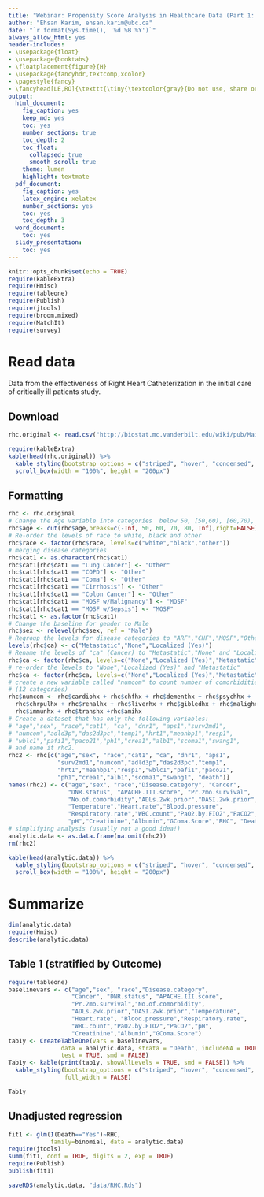 ```yaml
---
title: "Webinar: Propensity Score Analysis in Healthcare Data (Part 1: Analytic data)"
author: "Ehsan Karim, ehsan.karim@ubc.ca"
date: "`r format(Sys.time(), '%d %B %Y')`"
always_allow_html: yes
header-includes:
- \usepackage{float}
- \usepackage{booktabs}
- \floatplacement{figure}{H}
- \usepackage{fancyhdr,textcomp,xcolor}
- \pagestyle{fancy}
- \fancyhead[LE,RO]{\texttt{\tiny{\textcolor{gray}{Do not use, share or revise without explicit written permission from the copyright owner} \\ \textcolor{gray}{Ehsan Karim} \textcolor{red}{\textcopyright} \textcolor{gray}{\the\year} \textcolor{blue}{ ehsan.karim@ubc.ca}}}}
output:
  html_document:
    fig_caption: yes
    keep_md: yes
    toc: yes
    number_sections: true
    toc_depth: 2
    toc_float: 
      collapsed: true
      smooth_scroll: true
    theme: lumen
    highlight: textmate
  pdf_document:
    fig_caption: yes
    latex_engine: xelatex
    number_sections: yes
    toc: yes
    toc_depth: 3
  word_document:
    toc: yes
  slidy_presentation:
    toc: yes  
---
```


```r
knitr::opts_chunk$set(echo = TRUE)
require(kableExtra)
require(Hmisc)
require(tableone)
require(Publish)
require(jtools)
require(broom.mixed)
require(MatchIt)
require(survey)
```

# Read data

Data from the effectiveness of Right Heart Catheterization in the initial care of critically ill patients study.

## Download
```r
rhc.original <- read.csv("http://biostat.mc.vanderbilt.edu/wiki/pub/Main/DataSets/rhc.csv")
```

```r
require(kableExtra)
kable(head(rhc.original)) %>%
  kable_styling(bootstrap_options = c("striped", "hover", "condensed", "responsive")) %>%
  scroll_box(width = "100%", height = "200px")
```


## Formatting
```r
rhc <- rhc.original
# Change the Age variable into categories  below 50, [50,60), [60,70), [70,80), above 80
rhc$age <- cut(rhc$age,breaks=c(-Inf, 50, 60, 70, 80, Inf),right=FALSE)
# Re-order the levels of race to white, black and other
rhc$race <- factor(rhc$race, levels=c("white","black","other"))
# merging disease categories
rhc$cat1 <- as.character(rhc$cat1)
rhc$cat1[rhc$cat1 == "Lung Cancer"] <- "Other"
rhc$cat1[rhc$cat1 == "COPD"] <- "Other"
rhc$cat1[rhc$cat1 == "Coma"] <- "Other"
rhc$cat1[rhc$cat1 == "Cirrhosis"] <- "Other"
rhc$cat1[rhc$cat1 == "Colon Cancer"] <- "Other"
rhc$cat1[rhc$cat1 == "MOSF w/Malignancy"] <- "MOSF"
rhc$cat1[rhc$cat1 == "MOSF w/Sepsis"] <- "MOSF"
rhc$cat1 <- as.factor(rhc$cat1)
# Change the baseline for gender to Male
rhc$sex <- relevel(rhc$sex, ref = "Male")
# Regroup the levels for disease categories to "ARF","CHF","MOSF","Other".
levels(rhc$ca) <- c("Metastatic","None","Localized (Yes)")
# Rename the levels of "ca" (Cancer) to "Metastatic","None" and "Localized (Yes)", 
rhc$ca <- factor(rhc$ca, levels=c("None","Localized (Yes)","Metastatic"))
# re-order the levels to "None","Localized (Yes)" and "Metastatic"
rhc$ca <- factor(rhc$ca, levels=c("None","Localized (Yes)","Metastatic"))
# create a new variable called "numcom" to count number of comorbidities illness for each person  
# (12 categories)
rhc$numcom <- rhc$cardiohx + rhc$chfhx + rhc$dementhx + rhc$psychhx + 
  rhc$chrpulhx + rhc$renalhx + rhc$liverhx + rhc$gibledhx + rhc$malighx + 
  rhc$immunhx + rhc$transhx +rhc$amihx
# Create a dataset that has only the following variables: 
# "age","sex", "race","cat1", "ca", "dnr1", "aps1","surv2md1",
# "numcom","adld3p","das2d3pc","temp1","hrt1","meanbp1","resp1",
# "wblc1","pafi1","paco21","ph1","crea1","alb1","scoma1","swang1", 
# and name it rhc2.
rhc2 <- rhc[c("age","sex", "race","cat1", "ca", "dnr1", "aps1",
              "surv2md1","numcom","adld3p","das2d3pc","temp1",
              "hrt1","meanbp1","resp1","wblc1","pafi1","paco21",
              "ph1","crea1","alb1","scoma1","swang1", "death")]
names(rhc2) <- c("age","sex", "race","Disease.category", "Cancer", 
                 "DNR.status", "APACHE.III.score", "Pr.2mo.survival",
                 "No.of.comorbidity","ADLs.2wk.prior","DASI.2wk.prior",
                 "Temperature","Heart.rate","Blood.pressure",
                 "Respiratory.rate","WBC.count","PaO2.by.FIO2","PaCO2",
                 "pH","Creatinine","Albumin","GComa.Score","RHC", "Death")
# simplifying analysis (usually not a good idea!)
analytic.data <- as.data.frame(na.omit(rhc2)) 
rm(rhc2)
```

```r
kable(head(analytic.data)) %>%
  kable_styling(bootstrap_options = c("striped", "hover", "condensed", "responsive")) %>%
  scroll_box(width = "100%", height = "200px")
```


# Summarize

```r
dim(analytic.data)
require(Hmisc)
describe(analytic.data)
```

## Table 1 (stratified by Outcome)

```r
require(tableone)
baselinevars <- c("age","sex", "race","Disease.category", 
                  "Cancer", "DNR.status", "APACHE.III.score",
                  "Pr.2mo.survival","No.of.comorbidity",
                  "ADLs.2wk.prior","DASI.2wk.prior","Temperature",
                  "Heart.rate", "Blood.pressure","Respiratory.rate",
                  "WBC.count","PaO2.by.FIO2","PaCO2","pH",
                  "Creatinine","Albumin","GComa.Score")
tab1y <- CreateTableOne(vars = baselinevars,
               data = analytic.data, strata = "Death", includeNA = TRUE, 
               test = TRUE, smd = FALSE)
Tab1y <- kable(print(tab1y, showAllLevels = TRUE, smd = FALSE)) %>%
  kable_styling(bootstrap_options = c("striped", "hover", "condensed", "responsive"), 
                full_width = FALSE)
```

```r
Tab1y
```

## Unadjusted regression

```r
fit1 <- glm(I(Death=="Yes")~RHC,
            family=binomial, data = analytic.data)
require(jtools)
summ(fit1, conf = TRUE, digits = 2, exp = TRUE)
require(Publish)
publish(fit1)
```

```r
saveRDS(analytic.data, "data/RHC.Rds")
```

